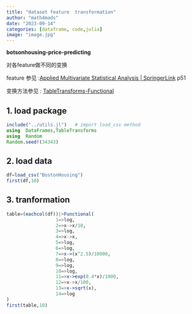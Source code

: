 ```yaml
---
title: "dataset feature  transformation"
author: "math4mads"
date: "2023-09-14"
categories: [dataframe, code,julia]
image: "image.jpg"
---
```


:::{.callout-note title="简介"}
   **botsonhousing-price-predicting**

   对各feature做不同的变换 

   feature 参见 :[Applied Multivariate Statistical Analysis | SpringerLink](https://link.springer.com/book/10.1007/978-3-030-26006-4)  p51

   变换方法参见 : [TableTransforms-Functional](https://juliaml.github.io/TableTransforms.jl/dev/transforms/#Functional)
:::

## 1. load package
```julia
include("../utils.jl")   # import load_csv method
using  DataFrames,TableTransforms
using  Random
Random.seed!(34343)
```

## 2. load data
```julia
df=load_csv("BostonHousing")
first(df,10)
```

## 3. tranformation
```julia
table=(eachcol(df))|>Functional(
                  1=>log,
                  2=>x->x/10,
                  3=>log,
                  4=>x->x,
                  5=>log,
                  6=>log,
                  7=>x->(x^2.5)/10000,
                  8=>log,
                  9=>log,
                  10=>log,
                  11=>x->exp(0.4*x)/1000,
                  12=>x->x/100,
                  13=>x->sqrt(x),
                  14=>log
)
first(table,10)
```

